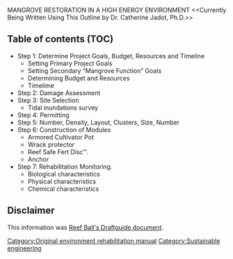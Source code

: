 MANGROVE RESTORATION IN A HIGH ENERGY ENVIRONMENT
<<Currently Being Written Using This Outline by Dr. Catherine Jadot, Ph.D.>>

==Table of contents (TOC)==
*Step 1: Determine Project Goals, Budget, Resources and Timeline
**Setting Primary Project Goals
**Setting Secondary “Mangrove Function” Goals
**Determining Budget and Resources
**Timelime
*Step 2: Damage Assessment
*Step 3: Site Selection
**Tidal inundations survey
*Step 4: Permitting
*Step 5: Number, Density, Layout, Clusters, Size, Number 
*Step 6: Construction of Modules
**Armored Cultivator Pot
**Wrack protector
**Reef Safe Fert Disc™.
**Anchor
*Step 7: Rehabilitation Monitoring.
**Biological characteristics
**Physical characteristics
**Chemical characteristics

==Disclaimer==
This information was [http://www.reefball.org/index.html Reef Ball's Draftguide document].

[[Category:Original environment rehabilitation manual]]
[[Category:Sustainable engineering]]